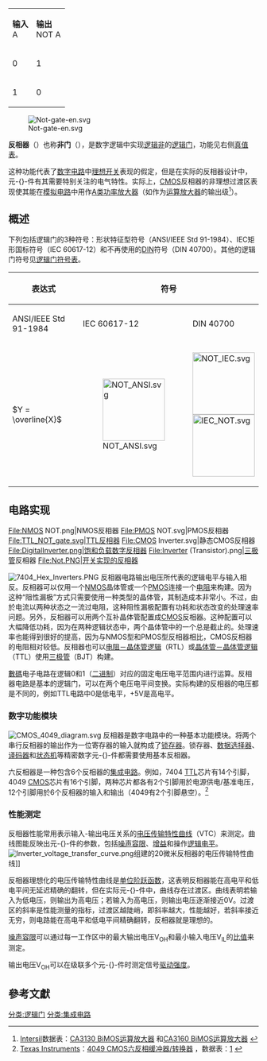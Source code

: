 {{noteTA
|G1=Electronics
}}
{{逻辑门}}
{| class="wikitable" align=right
|- bgcolor="#ddeeff" align="center"
|'''输入'''<br/>A || '''输出''' <br/> NOT A
|- bgcolor="#ddffdd" align="center"
|0 || 1
|- bgcolor="#ddffdd" align="center"
|1 || 0
|}
[[File:Not-gate-en.svg|thumb]]

'''反相器'''（{{lang-en|'''Inverter'''}}）也称'''非门'''（{{lang-en|'''NOT gate'''}}），是数字逻辑中实现[[逻辑非|逻辑非]]的[[逻辑门|逻辑门]]，功能见右侧[[真值表|真值表]]。

这种功能代表了[[数字电路|数字电路]]中[[理想开关|理想开关]]表现的假定，但是在实际的反相器设计中，元-{}-件有其需要特别关注的电气特性。实际上，[[CMOS|CMOS]]反相器的非理想过渡区表现使其能在[[模拟电路|模拟电路]]中用作[[放大器電路#A.E9.A1.9E|A类功率放大器]]（如作为[[运算放大器|运算放大器]]的输出级<ref name="CA3130">[[Intersil|Intersil]]数据表：[http://www.intersil.com/data/fn/fn817.pdf CA3130 BiMOS运算放大器] {{Wayback|url=http://www.intersil.com/data/fn/fn817.pdf |date=20110615145144 }}和[http://www.intersil.com/data/fn/fn976.pdf CA3160 BiMOS运算放大器] {{Wayback|url=http://www.intersil.com/data/fn/fn976.pdf |date=20110615145241 }}</ref>）。

== 概述 ==
下列包括逻辑门的3种符号：形状特征型符号（ANSI/IEEE Std 91-1984）、IEC矩形国标符号（IEC 60617-12）和不再使用的[[DIN|DIN]]符号（DIN 40700）。其他的逻辑门符号见[[逻辑门#符號表|逻辑门符号表]]。
{| class="wikitable" 
|- 
! rowspan="2" class="wikitable"| 表达式
! colspan="3" class="wikitable"| 符号
! rowspan="2" class="wikitable"| 功能表
|- class="wikitable"
|ANSI/IEEE Std 91-1984
|IEC 60617-12
|DIN 40700
|-
| <math>Y = \overline{X}</math>
|[[File:NOT_ANSI.svg|125px]]
|[[File:NOT_IEC.svg|125px]]<br/>[[File:IEC_NOT.svg|125px]]
|[[File:NOT_DIN.svg|125px]]
|align="center"|
{| class="prettytable"  
|----- align="center"
! width="50%" style="background-color:#f0f0f0;"| X 
! width="50%" style="background-color:#f0f0f0;"| <math>Y = \overline{X}</math>
|----- align="center"
| 0 || '''1'''
|----- align="center"
| 1 || '''0'''
|}
|}

==电路实现==
<gallery>
File:NMOS NOT.png|NMOS反相器
File:PMOS NOT.svg|PMOS反相器
File:TTL_NOT_gate.svg|TTL反相器
File:CMOS Inverter.svg|静态CMOS反相器
File:DigitalInverter.png|饱和负载数字反相器
File:Inverter (Transistor).png|[[三极管|三极管]]反相器
File:Not.PNG|开关实现的反相器
</gallery>
[[File:7404_Hex_Inverters.PNG|thumb]]
反相器电路输出电压所代表的逻辑电平与输入相反。反相器可以仅用一个[[NMOS逻辑|NMOS]]晶体管或一个[[PMOS逻辑|PMOS]]连接一个[[电阻|电阻]]来构建。因为这种“阻性漏极”方式只需要使用一种类型的晶体管，其制造成本非常小。不过，由於电流以两种状态之一流过电阻，这种阻性漏极配置有功耗和状态改变的处理速率问题。另外，反相器可以用两个互补晶体管配置成[[CMOS|CMOS]]反相器。这种配置可以大幅降低功耗，因为在两种逻辑状态中，两个晶体管中的一个总是截止的。处理速率也能得到很好的提高，因为与NMOS型和PMOS型反相器相比，CMOS反相器的电阻相对较低。反相器也可以[[电阻－晶体管逻辑|电阻－晶体管逻辑]]（RTL）或[[晶体管－晶体管逻辑|晶体管－晶体管逻辑]]（TTL）使用[[三极管|三极管]]（BJT）构建。

[[數碼|數碼]]电子电路在逻辑0和1（[[二进制|二进制]]）对应的固定电压电平范围内进行运算。反相器电路是基本的逻辑门，可以在两个电压电平间变换。实际构建的反相器的电压都是不同的，例如TTL电路中0是低电平，+5V是高电平。

===数字功能模块===
[[File:CMOS_4049_diagram.svg|thumb]]
反相器是数字电路中的一种基本功能模块。将两个串行反相器的输出作为一位寄存器的输入就构成了[[锁存器|锁存器]]。锁存器、[[数据选择器|数据选择器]]、[[译码器|译码器]]和[[状态机|状态机]]等精密数字元-{}-件都需要使用基本反相器。

六反相器是一种包含6个反相器的[[集成电路|集成电路]]。例如，7404 [[晶体管－晶体管逻辑|TTL]]芯片有14个引脚，4049 [[CMOS|CMOS]]芯片有16个引脚，两种芯片都各有2个引脚用於电源供电/基准电压，12个引脚用於6个反相器的输入和输出（4049有2个引脚悬空）。<ref>[[Texas_Instruments|Texas Instruments]]：[http://focus.ti.com/docs/prod/folders/print/cd4049ub.html 4049 CMOS六反相缓冲器/转换器] {{Wayback|url=http://focus.ti.com/docs/prod/folders/print/cd4049ub.html |date=20090429120726 }}，数据表：[http://focus.ti.com/lit/ds/symlink/cd4049ub.pdf] {{Wayback|url=http://focus.ti.com/lit/ds/symlink/cd4049ub.pdf |date=20090205100326 }}</ref>

===性能测定===
反相器性能常用表示输入-输出电压关系的[[电压传输特性曲线|电压传输特性曲线]]（VTC）来测定。曲线图能反映出元-{}-件的参数，包括[[噪声容限|噪声容限]]、[[增益|增益]]和操作[[逻辑电平|逻辑电平]]。
[[File:Inverter_voltage_transfer_curve.png|thumb]]组建的20微米反相器的电压传输特性曲线]]

反相器理想化的电压传输特性曲线是[[单位阶跃函数|单位阶跃函数]]，这表明反相器能在高电平和低电平间无延迟精确的翻转，但在实际元-{}-件中，曲线存在过渡区。曲线表明若输入为低电压，则输出为高电压；若输入为高电压，则输出电压逐渐接近0V。过渡区的斜率是性能测量的指标，过渡区越陡峭，即斜率越大，性能越好，若斜率接近无穷，则电路能在高电平和低电平间精确翻转，反相器就是理想的。

[[噪声容限|噪声容限]]可以通过每一工作区中的最大输出电压V<sub>OH</sub>和最小输入电压V<sub>IL</sub>的[[比值|比值]]来测定。

输出电压V<sub>OH</sub>可以在级联多个元-{}-件时测定信号[[驱动强度|驱动强度]]。

==參考文獻==
{{reflist}}
{{Commonscat|NOT gates}}
{{数字电路}}
{{逻辑联结词}}
[[分类:逻辑门|分类:逻辑门]]
[[分类:集成电路|分类:集成电路]]